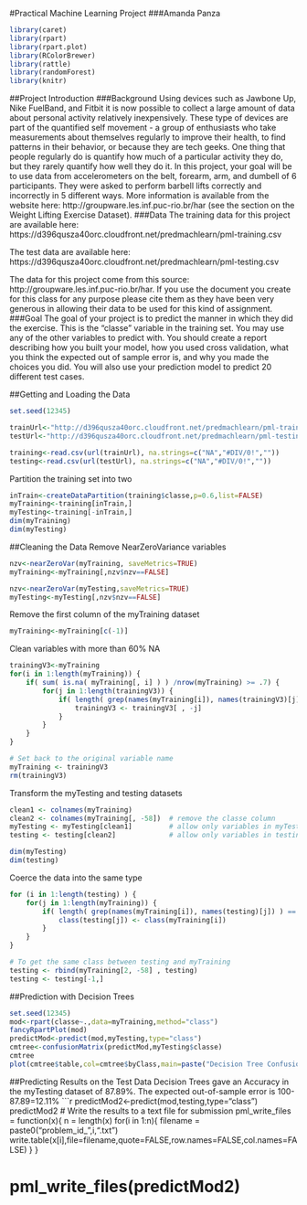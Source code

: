 #Practical Machine Learning Project
###Amanda Panza

```r
library(caret)
library(rpart)
library(rpart.plot)
library(RColorBrewer)
library(rattle)
library(randomForest)
library(knitr)
```

##Project Introduction
###Background
Using devices such as Jawbone Up, Nike FuelBand, and Fitbit it is now possible to collect a large amount of data about personal activity relatively inexpensively. These type of devices are part of the quantified self movement - a group of enthusiasts who take measurements about themselves regularly to improve their health, to find patterns in their behavior, or because they are tech geeks. One thing that people regularly do is quantify how much of a particular activity they do, but they rarely quantify how well they do it. In this project, your goal will be to use data from accelerometers on the belt, forearm, arm, and dumbell of 6 participants. They were asked to perform barbell lifts correctly and incorrectly in 5 different ways. More information is available from the website here: http://groupware.les.inf.puc-rio.br/har (see the section on the Weight Lifting Exercise Dataset).
###Data
The training data for this project are available here: https://d396qusza40orc.cloudfront.net/predmachlearn/pml-training.csv

The test data are available here: https://d396qusza40orc.cloudfront.net/predmachlearn/pml-testing.csv

The data for this project come from this source: http://groupware.les.inf.puc-rio.br/har. If you use the document you create for this class for any purpose please cite them as they have been very generous in allowing their data to be used for this kind of assignment.
###Goal
The goal of your project is to predict the manner in which they did the exercise. This is the "classe" variable in the training set. You may use any of the other variables to predict with. You should create a report describing how you built your model, how you used cross validation, what you think the expected out of sample error is, and why you made the choices you did. You will also use your prediction model to predict 20 different test cases.

##Getting and Loading the Data
```r
set.seed(12345)

trainUrl<-"http://d396qusza40orc.cloudfront.net/predmachlearn/pml-training.csv"
testUrl<-"http://d396qusza40orc.cloudfront.net/predmachlearn/pml-testing.csv"

training<-read.csv(url(trainUrl), na.strings=c("NA","#DIV/0!",""))
testing<-read.csv(url(testUrl), na.strings=c("NA","#DIV/0!",""))
```
Partition the training set into two
```r
inTrain<-createDataPartition(training$classe,p=0.6,list=FALSE)
myTraining<-training[inTrain,]
myTesting<-training[-inTrain,]
dim(myTraining)
dim(myTesting)
```

##Cleaning the Data
Remove NearZeroVariance variables
```r
nzv<-nearZeroVar(myTraining, saveMetrics=TRUE)
myTraining<-myTraining[,nzv$nzv==FALSE]

nzv<-nearZeroVar(myTesting,saveMetrics=TRUE)
myTesting<-myTesting[,nzv$nzv==FALSE]
```
Remove the first column of the myTraining dataset
```r
myTraining<-myTraining[c(-1)]
```
Clean variables with more than 60% NA
```r
trainingV3<-myTraining
for(i in 1:length(myTraining)) {
    if( sum( is.na( myTraining[, i] ) ) /nrow(myTraining) >= .7) {
        for(j in 1:length(trainingV3)) {
            if( length( grep(names(myTraining[i]), names(trainingV3)[j]) ) == 1)  {
                trainingV3 <- trainingV3[ , -j]
            }   
        } 
    }
}

# Set back to the original variable name
myTraining <- trainingV3
rm(trainingV3)
```
Transform the myTesting and testing datasets
```r
clean1 <- colnames(myTraining)
clean2 <- colnames(myTraining[, -58])  # remove the classe column
myTesting <- myTesting[clean1]         # allow only variables in myTesting that are also in myTraining
testing <- testing[clean2]             # allow only variables in testing that are also in myTraining

dim(myTesting)
dim(testing)
```
Coerce the data into the same type
```r
for (i in 1:length(testing) ) {
    for(j in 1:length(myTraining)) {
        if( length( grep(names(myTraining[i]), names(testing)[j]) ) == 1)  {
            class(testing[j]) <- class(myTraining[i])
        }      
    }      
}

# To get the same class between testing and myTraining
testing <- rbind(myTraining[2, -58] , testing)
testing <- testing[-1,]
```

##Prediction with Decision Trees
```r
set.seed(12345)
mod<-rpart(classe~.,data=myTraining,method="class")
fancyRpartPlot(mod)
predictMod<-predict(mod,myTesting,type="class")
cmtree<-confusionMatrix(predictMod,myTesting$classe)
cmtree
plot(cmtree$table,col=cmtree$byClass,main=paste("Decision Tree Confusion Matrix: Accuracy=",round(cmtree$overall['Accuracy'],4)))
```

##Predicting Results on the Test Data
Decision Trees gave an Accuracy in the myTesting dataset of 87.89%. The expected out-of-sample error is 100-87.89=12.11%
```r
predictMod2<-predict(mod,testing,type="class")
predictMod2
# Write the results to a text file for submission
pml_write_files = function(x){
    n = length(x)
    for(i in 1:n){
        filename = paste0("problem_id_",i,".txt")
        write.table(x[i],file=filename,quote=FALSE,row.names=FALSE,col.names=FALSE)
    }
}

# pml_write_files(predictMod2)